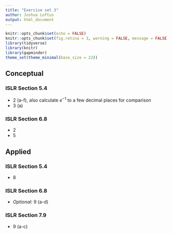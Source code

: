 ```yaml
---
title: "Exercise set 3"
author: Joshua Loftus
output: html_document
---
```


```r
knitr::opts_chunk$set(echo = FALSE)
knitr::opts_chunk$set(fig.retina = 3, warning = FALSE, message = FALSE)
library(tidyverse)
library(knitr)
library(gapminder)
theme_set(theme_minimal(base_size = 22))
```

## Conceptual

### ISLR Section 5.4

- 2 (a-f), also calculate $e^{-1}$ to a few decimal places for comparison
- 3 (a)

### ISLR Section 6.8

- 2
- 5 

## Applied

### ISLR Section 5.4

- 8

### ISLR Section 6.8

- *Optional*: 9 (a-d)

### ISLR Section 7.9

- 9 (a-c)
